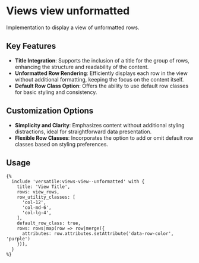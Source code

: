 # Views view unformatted

Implementation to display a view of unformatted rows.

## Key Features

- **Title Integration**: Supports the inclusion of a title for the group of rows, enhancing the structure and readability of the content.
- **Unformatted Row Rendering**: Efficiently displays each row in the view without additional formatting, keeping the focus on the content itself.
- **Default Row Class Option**: Offers the ability to use default row classes for basic styling and consistency.

## Customization Options

- **Simplicity and Clarity**: Emphasizes content without additional styling distractions, ideal for straightforward data presentation.
- **Flexible Row Classes**: Incorporates the option to add or omit default row classes based on styling preferences.

## Usage

```twig
{%
  include 'versatile:views-view--unformatted' with {
    title: 'View Title',
    rows: view_rows,
    row_utility_classes: [
      'col-12',
      'col-md-6',
      'col-lg-4',
    ],
    default_row_class: true,
    rows: rows|map(row => row|merge({
      attributes: row.attributes.setAttribute('data-row-color', 'purple')
    })),
  }
%}
```
